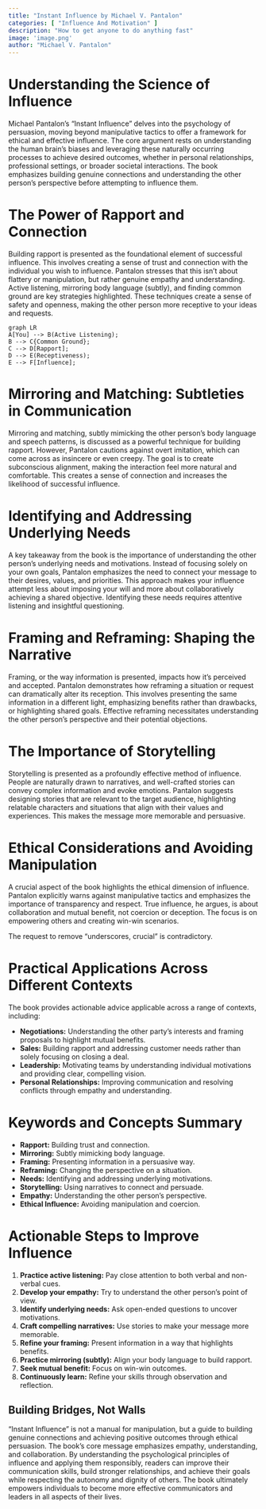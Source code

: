 ```yaml
---
title: "Instant Influence by Michael V. Pantalon"
categories: [ "Influence And Motivation" ]
description: "How to get anyone to do anything fast"
image: 'image.png'
author: "Michael V. Pantalon"
---
```

# Understanding the Science of Influence

Michael Pantalon's "Instant Influence" delves into the psychology of persuasion, moving beyond manipulative tactics to offer a framework for ethical and effective influence.  The core argument rests on understanding the human brain's biases and leveraging these naturally occurring processes to achieve desired outcomes, whether in personal relationships, professional settings, or broader societal interactions. The book emphasizes building genuine connections and understanding the other person's perspective before attempting to influence them.


# The Power of Rapport and Connection

Building rapport is presented as the foundational element of successful influence. This involves creating a sense of trust and connection with the individual you wish to influence. Pantalon stresses that this isn't about flattery or manipulation, but rather genuine empathy and understanding. Active listening, mirroring body language (subtly), and finding common ground are key strategies highlighted. These techniques create a sense of safety and openness, making the other person more receptive to your ideas and requests.

```mermaid
graph LR
A[You] --> B(Active Listening);
B --> C{Common Ground};
C --> D[Rapport];
D --> E(Receptiveness);
E --> F[Influence];
```


# Mirroring and Matching: Subtleties in Communication

Mirroring and matching, subtly mimicking the other person's body language and speech patterns, is discussed as a powerful technique for building rapport. However, Pantalon cautions against overt imitation, which can come across as insincere or even creepy. The goal is to create subconscious alignment, making the interaction feel more natural and comfortable.  This creates a sense of connection and increases the likelihood of successful influence.


# Identifying and Addressing Underlying Needs

A key takeaway from the book is the importance of understanding the other person's underlying needs and motivations. Instead of focusing solely on your own goals, Pantalon emphasizes the need to connect your message to their desires, values, and priorities. This approach makes your influence attempt less about imposing your will and more about collaboratively achieving a shared objective. Identifying these needs requires attentive listening and insightful questioning.


# Framing and Reframing: Shaping the Narrative

Framing, or the way information is presented, impacts how it's perceived and accepted. Pantalon demonstrates how reframing a situation or request can dramatically alter its reception. This involves presenting the same information in a different light, emphasizing benefits rather than drawbacks, or highlighting shared goals. Effective reframing necessitates understanding the other person's perspective and their potential objections.


# The Importance of Storytelling

Storytelling is presented as a profoundly effective method of influence. People are naturally drawn to narratives, and well-crafted stories can convey complex information and evoke emotions. Pantalon suggests designing stories that are relevant to the target audience, highlighting relatable characters and situations that align with their values and experiences. This makes the message more memorable and persuasive.


# Ethical Considerations and Avoiding Manipulation

A crucial aspect of the book highlights the ethical dimension of influence. Pantalon explicitly warns against manipulative tactics and emphasizes the importance of transparency and respect. True influence, he argues, is about collaboration and mutual benefit, not coercion or deception. The focus is on empowering others and creating win-win scenarios.

The request to remove "underscores, crucial" is contradictory.


# Practical Applications Across Different Contexts

The book provides actionable advice applicable across a range of contexts, including:

* **Negotiations:** Understanding the other party's interests and framing proposals to highlight mutual benefits.
* **Sales:** Building rapport and addressing customer needs rather than solely focusing on closing a deal.
* **Leadership:** Motivating teams by understanding individual motivations and providing clear, compelling vision.
* **Personal Relationships:** Improving communication and resolving conflicts through empathy and understanding.


#  Keywords and Concepts Summary

* **Rapport:** Building trust and connection.
* **Mirroring:** Subtly mimicking body language.
* **Framing:** Presenting information in a persuasive way.
* **Reframing:** Changing the perspective on a situation.
* **Needs:** Identifying and addressing underlying motivations.
* **Storytelling:** Using narratives to connect and persuade.
* **Empathy:** Understanding the other person's perspective.
* **Ethical Influence:** Avoiding manipulation and coercion.


#  Actionable Steps to Improve Influence

1. **Practice active listening:**  Pay close attention to both verbal and non-verbal cues.
2. **Develop your empathy:** Try to understand the other person's point of view.
3. **Identify underlying needs:** Ask open-ended questions to uncover motivations.
4. **Craft compelling narratives:** Use stories to make your message more memorable.
5. **Refine your framing:** Present information in a way that highlights benefits.
6. **Practice mirroring (subtly):**  Align your body language to build rapport.
7. **Seek mutual benefit:**  Focus on win-win outcomes.
8. **Continuously learn:**  Refine your skills through observation and reflection.


## Building Bridges, Not Walls

"Instant Influence" is not a manual for manipulation, but a guide to building genuine connections and achieving positive outcomes through ethical persuasion.  The book's core message emphasizes empathy, understanding, and collaboration. By understanding the psychological principles of influence and applying them responsibly, readers can improve their communication skills, build stronger relationships, and achieve their goals while respecting the autonomy and dignity of others.  The book ultimately empowers individuals to become more effective communicators and leaders in all aspects of their lives.

